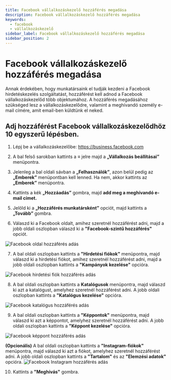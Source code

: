 ```yaml
---
title: Facebook vállalkozáskezelő hozzáférés megadása
description: Facebook vállalkozáskezelő hozzáférés megadása
keywords:
  - facebook
  - vállalkozáskezelő
sidebar_label: Facebook vállalkozáskezelő hozzáférés megadása
sidebar_position: 2
---
```




# <FontAwesomeIcon icon="fa-brands fa-square-facebook text-primary" /> Facebook vállalkozáskezelő hozzáférés megadása

Annak érdekében, hogy munkatársaink el tudják kezdeni a Facebook hirdetéskezelés szolgáltatást, hozzáférést kell adnod a Facebook vállalkozáskezelőd több objektumához. A hozzáférés megadásához szükséged lesz a vállalkozáskezelődre, valamint a meghívandó személy e-mail címére, amit email-ben küldtünk el neked.

## Adj hozzáférést Facebook vállalkozáskezelődhöz 10 egyszerű lépésben. 

1. Lépj be a vállalkozáskezelőbe: https://business.facebook.com
2. A bal felső sarokban kattints a ≡ jelre majd a **„Vállalkozás beállításai”** menüpontra. 
3. Jelenleg a bal oldali sávban a **„Felhasználók”**, azon belül pedig az **„Emberek”** menüpontban kell lenned. Ha nem, akkor kattints az **„Emberek”** menüpontra. 
4. Kattints a kék **„Hozzáadás”** gombra, majd **add meg a meghívandó e-mail címet.**
5. Jelöld ki a **„Hozzáférés munkatársként”** opciót, majd kattints a **„Tovább”** gombra.

6. Válaszd ki a Facebook oldalt, amihez szeretnél hozzáférést adni, majd a jobb oldali oszlopban válaszd ki a **"Facebook-szintű hozzáférés"** opciót.
<BrowserWindow url="https://business.facebook.com">
  <img src="/img/facebook-oldal-hozzaferes-adas-kep-1.png" alt="Facebook oldal hozzáférés adás"></img>
</BrowserWindow>

7.  A bal oldali oszlopban kattints a **"Hirdetési fiókok"** menüpontra, majd válaszd ki a hirdetési fiókot, amihez szeretnél hozzáférést adni, majd a jobb oldali oszlopban kattints a **"Kampányok kezelése"** opcióra. 
<BrowserWindow url="https://business.facebook.com">
  <img src="/img/facebook-oldal-hozzaferes-adas-kep-2.png" alt="Facebook hirdetési fiók hozzáférés adás"></img>
</BrowserWindow>

8. A bal oldali oszlopban kattints a **Katalógusok** menüpontra, majd válaszd ki azt a katalógust, amelyhez szeretnél hozzáférést adni. A jobb oldali oszlopban kattints a **"Katalógus kezelése"** opcióra. 
<BrowserWindow url="https://business.facebook.com">
  <img src="/img/facebook-oldal-hozzaferes-adas-kep-3.png" alt="Facebook katalógus hozzáférés adás"></img>
</BrowserWindow>

9. A bal oldali oszlopban kattints a **"Képpontok"** menüpontra, majd válaszd ki azt a képpontot, amelyhez szeretnél hozzáférést adni. A jobb oldali oszlopban kattints a **"Képpont kezelése"** opcióra. 
<BrowserWindow url="https://business.facebook.com">
  <img src="/img/facebook-oldal-hozzaferes-adas-kep-4.png" alt="Facebook képpont hozzáférés adás"></img>
</BrowserWindow>

**(Opcionális)** A bal oldali oszlopban kattints a **"Instagram-fiókok"** menüpontra, majd válaszd ki azt a fiókot, amelyhez szeretnél hozzáférést adni. A jobb oldali oszlopban kattints a  **"Tartalom"** és az **"Elemzési adatok"** opcióra. 
<BrowserWindow url="https://business.facebook.com">
  <img src="/img/facebook-oldal-hozzaferes-adas-kep5.png" alt="Facebook Instagram hozzáférés adás"></img>
</BrowserWindow>

10. Kattints a **"Meghívás"** gombra.